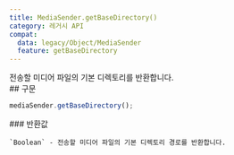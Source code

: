 ```yaml
---
title: MediaSender.getBaseDirectory()
category: 레거시 API
compat:
  data: legacy/Object/MediaSender
  feature: getBaseDirectory
---
```


<Section>
  전송할 미디어 파일의 기본 디렉토리를 반환합니다.
</Section>
<Section>
  ## 구문

  ~~~js
  mediaSender.getBaseDirectory();
  ~~~

  <Section>
    ### 반환값

    `Boolean` - 전송할 미디어 파일의 기본 디렉토리 경로를 반환합니다.
  </Section>
</Section>
